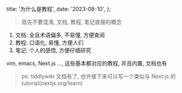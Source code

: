   title: '为什么是教程',
  date: '2023-08-10',
};

> 首先不要混淆, 文档, 教程, 笔记直接的概念

1. 文档: 全且术语偏多, 不易懂, 方便查阅
2. 教程: 口语化, 易懂, 方便人们
3. 笔记: 个人的感悟, 方便仔细研究

vim, emacs, Next.js ..., 这些基本都对应的教程, 并且内置, 文档也有

> ps: tiddlywiki 文档有了, 也许接下来可以写一个类似与 Next.js 的 tutorial(nextjs.org/learn)
